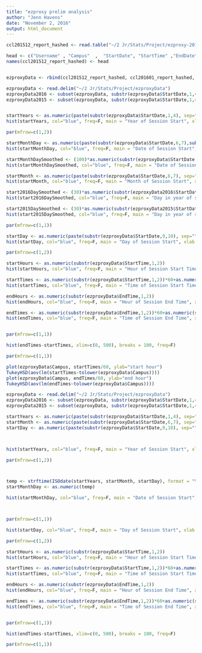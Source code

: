```yaml
---
title: "ezproxy prelim analysis"
author: "Jenn Havens"
date: "November 2, 2016"
output: html_document
---
```



```r
ccl201512_report_hashed <- read.table("~/2 Jr/Stats/Project/ezproxy-20161101T202855Z/ezproxy/ccl201512_report_hashed.txt", quote="\"", comment.char="", na.strings=c("NA", "NoSession", "EndDate"))

head <- c("Username" , "Campus"  ,  "StartDate", "StartTime" ,"EndDate" ,  "EndTime"  , "SessionId" ,"ipAdress" )
names(ccl201512_report_hashed) <- head


ezproxyData <- rbind(ccl201512_report_hashed, ccl201601_report_hashed, ccl201602_report_hashed, ccl201603_report_hashed, ccl201604_report_hashed, ccl201605_report_hashed, ccl201606_report_hashed, ccl201606_report_hashed)
```



```r
ezproxyData <- read.delim("~/2 Jr/Stats/Project/ezproxyData")
ezproxyData2016 <- subset(ezproxyData, substr(ezproxyData$StartDate,1,4)=="2016")
ezproxyData2015 <- subset(ezproxyData, substr(ezproxyData$StartDate,1,4)=="2015")


startYears <- as.numeric(paste(substr(ezproxyData$StartDate,1,4), sep=""))
hist(startYears, col="blue", freq=F, main = "Year of Session Start", xlab = "Year")

par(mfrow=c(1,2))

startMonthDay <- as.numeric(paste(substr(ezproxyData$StartDate,6,7),substr(ezproxyData$StartDate,9,10), sep=""))
hist(startMonthDay, col="blue", freq=F, main = "Date of Session Start", xlab = "Month, Day")

startMonthDaySmoothed <- (100)*as.numeric(substr(ezproxyData$StartDate,6,7))+(100/31)*as.numeric(substr(ezproxyData$StartDate,9,10))
hist(startMonthDaySmoothed, col="blue", freq=F, main = "Date of Session Start, smooted to acount for base 31 days", xlab = "Month, Day")

startMonth <- as.numeric(paste(substr(ezproxyData$StartDate,6,7), sep=""))
hist(startMonth, col="blue", freq=F, main = "Month of Session Start", xlab = "Month")

start2016DaySmoothed <- (30)*as.numeric(substr(ezproxyData2016$StartDate,6,7))+as.numeric(substr(ezproxyData2016$StartDate,9,10))
hist(start2016DaySmoothed, col="blue", freq=F, main = "Day in year of start session", xlab = "Day")

start2015DaySmoothed <- (30)*as.numeric(substr(ezproxyData2015$StartDate,6,7))+as.numeric(substr(ezproxyData2015$StartDate,9,10))
hist(start2015DaySmoothed, col="blue", freq=F, main = "Day in year of start session", xlab = "Day")

par(mfrow=c(1,1))

startDay <- as.numeric(paste(substr(ezproxyData$StartDate,9,10), sep=""))
hist(startDay, col="blue", freq=F, main = "Day of Session Start", xlab = "Day")

par(mfrow=c(1,2))

startHours <- as.numeric(substr(ezproxyData$StartTime,1,2))
hist(startHours, col="blue", freq=F, main = "Hour of Session Start Time", xlab = "Hour")

startTimes <- as.numeric(substr(ezproxyData$StartTime,1,2))*60+as.numeric(substr(ezproxyData$StartTime,4,5), sep="")
hist(startTimes, col="blue", freq=F, main = "Time of Session Start Time", xlab = "From Midnight to Midnight in 15min increments", breaks =96, axes=F, ylab = "Density")

endHours <- as.numeric(substr(ezproxyData$EndTime,1,2))
hist(endHours, col="blue", freq=F, main = "Hour of Session End Time", xlab = "Hour")

endTimes <- as.numeric(substr(ezproxyData$EndTime,1,2))*60+as.numeric(substr(ezproxyData$EndTime,4,5))
hist(endTimes, col="blue", freq=F, main = "Time of Session End Time", xlab = "From Midnight to Midnight in 15min increments", breaks =96, axes=F, ylab = "Density")


par(mfrow=c(1,1))

hist(endTimes-startTimes, xlim=c(0, 500), breaks = 100, freq=F)

par(mfrow=c(1,1))

plot(ezproxyData$Campus, startTimes/60, ylab="start hour")
TukeyHSD(aov(lm(startTimes~tolower(ezproxyData$Campus))))
plot(ezproxyData$Campus, endTimes/60, ylab="end hour")
TukeyHSD(aov(lm(endTimes~tolower(ezproxyData$Campus))))

```

```r
ezproxyData <- read.delim("~/2 Jr/Stats/Project/ezproxyData")
ezproxyData2016 <- subset(ezproxyData, substr(ezproxyData$StartDate,1,4)=="2016")
ezproxyData2015 <- subset(ezproxyData, substr(ezproxyData$StartDate,1,4)=="2015")

startYears <- as.numeric(paste(substr(ezproxyData$StartDate,1,4), sep=""))
startMonth <- as.numeric(paste(substr(ezproxyData$StartDate,6,7), sep=""))
startDay <- as.numeric(paste(substr(ezproxyData$StartDate,9,10), sep=""))



hist(startYears, col="blue", freq=F, main = "Year of Session Start", xlab = "Year")

par(mfrow=c(1,2))



temp <- strftime(ISOdate(startYears, startMonth, startDay), format = "%j")
startMonthDay <- as.numeric(temp)

hist(startMonthDay, col="blue", freq=F, main = "Date of Session Start", xlab = "Day in the Year")



par(mfrow=c(1,1))

hist(startDay, col="blue", freq=F, main = "Day of Session Start", xlab = "Day")

par(mfrow=c(1,2))

startHours <- as.numeric(substr(ezproxyData$StartTime,1,2))
hist(startHours, col="blue", freq=F, main = "Hour of Session Start Time", xlab = "Hour")

startTimes <- as.numeric(substr(ezproxyData$StartTime,1,2))*60+as.numeric(substr(ezproxyData$StartTime,4,5), sep="")
hist(startTimes, col="blue", freq=F, main = "Time of Session Start Time", xlab = "From Midnight to Midnight in 15min increments", breaks =96, axes=F, ylab = "Density")

endHours <- as.numeric(substr(ezproxyData$EndTime,1,2))
hist(endHours, col="blue", freq=F, main = "Hour of Session End Time", xlab = "Hour")

endTimes <- as.numeric(substr(ezproxyData$EndTime,1,2))*60+as.numeric(substr(ezproxyData$EndTime,4,5))
hist(endTimes, col="blue", freq=F, main = "Time of Session End Time", xlab = "From Midnight to Midnight in 15min increments", breaks =96, axes=F, ylab = "Density")


par(mfrow=c(1,1))

hist(endTimes-startTimes, xlim=c(0, 500), breaks = 100, freq=F)

par(mfrow=c(1,1))

```